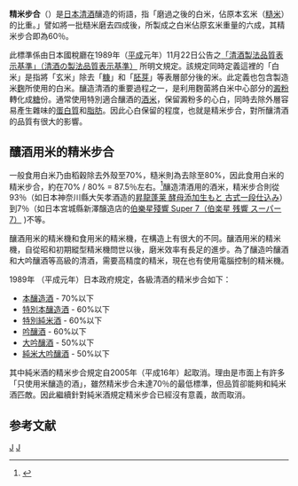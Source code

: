 
'''精米步合'''（{{jpn|j=精米歩合|hg=せいまいぶあい|rm=Seimaibuai}}）是[[日本|日本]][[清酒|清酒]]釀造的術語，指「磨過之後的白米，佔原本玄米（[[糙米|糙米]]）的比重。」譬如將一批糙米磨去四成後，所製成之白米佔原玄米重量的六成，其精米步合即為60％。

此標準係由日本國稅廳在1989年（[[平成|平成]]元年）11月22日公告之[https://www.nta.go.jp/shiraberu/senmonjoho/sake/hyoji/seishu/kokuji891122/03.htm 「清酒製法品質表示基準」（清酒の製法品質表示基準）] {{Wayback|url=https://www.nta.go.jp/shiraberu/senmonjoho/sake/hyoji/seishu/kokuji891122/03.htm |date=20160622001455 }}所明文規定。該規定同時定義這裡的「白米」是指將「玄米」除去「[[糠|糠]]」和「[[胚芽|胚芽]]」等表層部分後的米。此定義也包含製造米[[麴|麴]]所使用的白米。釀造清酒的重要過程之一，是利用麴菌將白米中心部分的[[澱粉|澱粉]]轉化成[[糖|糖]]份。通常使用特別適合釀酒的[[酒米|酒米]]，保留澱粉多的心白，同時去除外層容易產生雜味的[[蛋白質|蛋白質]]和[[脂肪|脂肪]]。因此心白保留的程度，也就是精米步合，對所釀清酒的品質有很大的影響。

==釀酒用米的精米步合==
一般食用白米乃由稻穀除去外殼至70%，糙米則為去除至80%，因此食用白米的精米步合，約在70% / 80% = 87.5％左右。<ref>{{Cite web|url=http://blog.wonderfulfood.com.tw/2015/06/22/%E5%90%8C%E6%98%AF%E4%B8%80%E5%AE%B6%E8%A6%AA%EF%BC%81%E6%95%99%E4%BD%A0%E5%A6%82%E4%BD%95%E5%8D%80%E5%88%86%E7%99%BD%E7%B1%B3%E3%80%81%E7%B3%99%E7%B1%B3%E3%80%81%E8%83%9A%E8%8A%BD%E7%B1%B3%EF%BC%81/|title=台灣好農部落格｜同是一家親！教你如何區分白米、糙米、胚芽米！|accessdate=2016-07-10|author=御食股份有限公司|date=|publisher=|archive-date=2016-08-06|archive-url=https://web.archive.org/web/20160806184020/http://blog.wonderfulfood.com.tw/2015/06/22/%E5%90%8C%E6%98%AF%E4%B8%80%E5%AE%B6%E8%A6%AA%EF%BC%81%E6%95%99%E4%BD%A0%E5%A6%82%E4%BD%95%E5%8D%80%E5%88%86%E7%99%BD%E7%B1%B3%E3%80%81%E7%B3%99%E7%B1%B3%E3%80%81%E8%83%9A%E8%8A%BD%E7%B1%B3%EF%BC%81/|dead-url=no}}</ref>釀造清酒用的酒米，精米步合則從93％（如日本神奈川縣大矢孝酒造的[https://web.archive.org/web/20160818080643/http://www.jizake.com/html/Sake7071.html 昇龍蓬莱 酵母添加生もと 古式一段仕込み]）到7％（如日本宮城縣新澤醸造店的[http://iwayan.cocolog-nifty.com/blog/2012/03/unite311-super7.html 伯樂星殘響 Super 7（伯楽星 残響 スーパー 7）] {{Wayback|url=http://iwayan.cocolog-nifty.com/blog/2012/03/unite311-super7.html |date=20160822011748 }})不等。

釀酒用米的精米機和食用米的精米機，在構造上有很大的不同。釀酒用米的精米機，自從昭和初期縱型精米機問世以後，磨米效率有長足的進步。為了釀造吟釀酒和大吟釀酒等高級的清酒，需要高精度的精米，現在也有使用電腦控制的精米機。

1989年 （平成元年）日本政府規定，各級清酒的精米步合如下：
*[[清酒#本釀造酒|本釀造酒]] - 70%以下
*[[清酒#特別本釀造酒|特別本釀造酒]] - 60%以下
*[[清酒#特別純米酒|特別純米酒]] - 60%以下
*[[清酒#吟釀酒|吟釀酒]] - 60%以下
*[[清酒#大吟釀酒|大吟釀酒]] - 50%以下
*[[清酒#純米大吟釀酒|純米大吟釀酒]] - 50%以下

其中純米酒的精米步合規定自2005年（平成16年）起取消。理由是市面上有許多「只使用米釀造的酒」，雖然精米步合未達70％的最低標準，但品質卻能夠和純米酒匹敵。因此繼續針對純米酒規定精米步合已經沒有意義，故而取消。

== 参考文献 ==
{{Reflist}}

[[Category:酿造酒|J]]
[[Category:日本食品|J]]